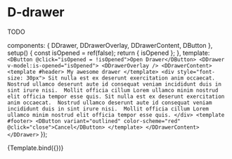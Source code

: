 
<Meta title="Components/Drawer" />

# D-drawer

TODO

  components: { DDrawer, DDrawerOverlay, DDrawerContent, DButton },
  setup() {
    const isOpened = ref(false);
    return { isOpened };
  },
  template: `
    <DButton @click="isOpened = !isOpened">Open Drawer</DButton>
    <DDrawer v-model:is-opened="isOpened">
      <DDrawerOverlay />
      <DDrawerContent>
        <template #header>
          My awesome drawer
        </template>
        <div style="font-size: 30px">
          Sit nulla est ex deserunt exercitation anim occaecat. 
          Nostrud ullamco deserunt aute id consequat veniam incididunt duis in sint irure nisi. 
          Mollit officia cillum Lorem ullamco minim nostrud elit officia tempor esse quis.
          Sit nulla est ex deserunt exercitation anim occaecat. 
          Nostrud ullamco deserunt aute id consequat veniam incididunt duis in sint irure nisi. 
          Mollit officia cillum Lorem ullamco minim nostrud elit officia tempor esse quis.
        </div>
        <template #footer>
          <DButton variant="outlined" color-scheme="red" @click="close">Cancel</DButton>
        </template>
      </DDrawerContent>
    </DDrawer>`
});

<Canvas>
  <Story name="Default">{Template.bind({})}</Story>
</Canvas>
